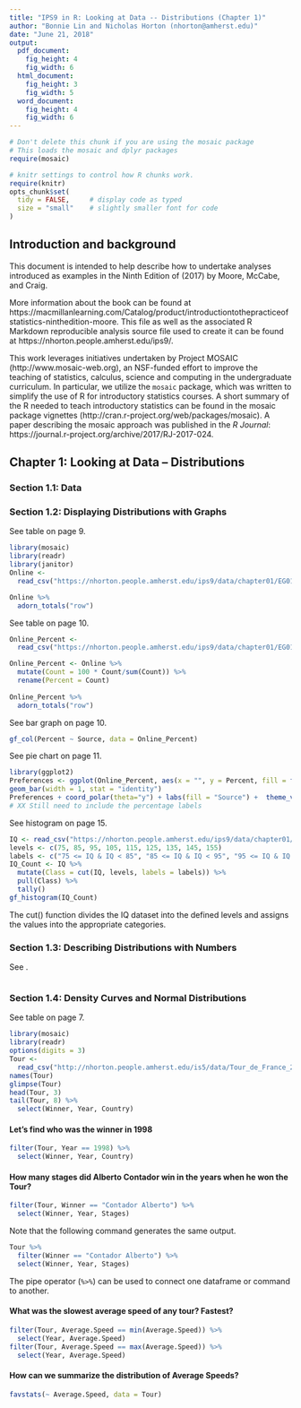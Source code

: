 ```yaml
---
title: "IPS9 in R: Looking at Data -- Distributions (Chapter 1)"
author: "Bonnie Lin and Nicholas Horton (nhorton@amherst.edu)"
date: "June 21, 2018"
output: 
  pdf_document:
    fig_height: 4
    fig_width: 6
  html_document:
    fig_height: 3
    fig_width: 5
  word_document:
    fig_height: 4
    fig_width: 6
---
```



```r
# Don't delete this chunk if you are using the mosaic package
# This loads the mosaic and dplyr packages
require(mosaic)
```

```r
# knitr settings to control how R chunks work.
require(knitr)
opts_chunk$set(
  tidy = FALSE,     # display code as typed
  size = "small"    # slightly smaller font for code
)
```

## Introduction and background 

This document is intended to help describe how to undertake analyses introduced 
as examples in the Ninth Edition of \emph{Introduction to the Practice of Statistics} (2017) by Moore, McCabe, and Craig.

More information about the book can be found at https://macmillanlearning.com/Catalog/product/introductiontothepracticeofstatistics-ninthedition-moore.  This
file as well as the associated R Markdown reproducible analysis source file used to create it can be found at https://nhorton.people.amherst.edu/ips9/.

This work leverages initiatives undertaken by Project MOSAIC (http://www.mosaic-web.org), an NSF-funded effort to improve the teaching of statistics, calculus, science and computing in the undergraduate curriculum. In particular, we utilize the `mosaic` package, which was written to simplify the use of R for introductory statistics courses. A short summary of the R needed to teach introductory statistics can be found in the mosaic package vignettes (http://cran.r-project.org/web/packages/mosaic).  A paper describing the mosaic approach was published in the *R Journal*: https://journal.r-project.org/archive/2017/RJ-2017-024.
  
## Chapter 1: Looking at Data -- Distributions

### Section 1.1: Data
### Section 1.2: Displaying Distributions with Graphs

See table on page 9.
```r
library(mosaic)
library(readr)
library(janitor)
Online <- 
  read_csv("https://nhorton.people.amherst.edu/ips9/data/chapter01/EG01-07ONLINE.csv")

Online %>%
  adorn_totals("row") 
```

See table on page 10. 
```r
Online_Percent <- 
  read_csv("https://nhorton.people.amherst.edu/ips9/data/chapter01/EG01-08ONLINE.csv")

Online_Percent <- Online %>%
  mutate(Count = 100 * Count/sum(Count)) %>%
  rename(Percent = Count) 
  
Online_Percent %>%
  adorn_totals("row") 
```

See bar graph on page 10.
```r
gf_col(Percent ~ Source, data = Online_Percent)
```

See pie chart on page 11. 
```r
library(ggplot2)
Preferences <- ggplot(Online_Percent, aes(x = "", y = Percent, fill = factor(Source))) +
geom_bar(width = 1, stat = "identity")
Preferences + coord_polar(theta="y") + labs(fill = "Source") +  theme_void()
# XX Still need to include the percentage labels
```
See histogram on page 15. 
```r
IQ <- read_csv("https://nhorton.people.amherst.edu/ips9/data/chapter01/EG01-14IQ.csv")
levels <- c(75, 85, 95, 105, 115, 125, 135, 145, 155)
labels <- c("75 <= IQ & IQ < 85", "85 <= IQ & IQ < 95", "95 <= IQ & IQ < 105", "105 <= IQ & IQ < 115", "115 <= IQ & IQ < 125", "125 <= IQ & IQ < 135", "135 <= IQ & IQ < 145", "145 <= IQ & IQ < 155")
IQ_Count <- IQ %>% 
  mutate(Class = cut(IQ, levels, labels = labels)) %>% 
  pull(Class) %>%
  tally()
gf_histogram(IQ_Count)
```
The cut() function divides the IQ dataset into the defined levels and assigns the values into the appropriate categories.  

### Section 1.3: Describing Distributions with Numbers
See .
```r

```
### Section 1.4: Density Curves and Normal Distributions

See table on page 7.

```r
library(mosaic)
library(readr)
options(digits = 3)
Tour <- 
  read_csv("http://nhorton.people.amherst.edu/is5/data/Tour_de_France_2016.csv")
names(Tour)
glimpse(Tour)
head(Tour, 3)
tail(Tour, 8) %>%
  select(Winner, Year, Country)
```

#### Let's find who was the winner in 1998

```r
filter(Tour, Year == 1998) %>%
  select(Winner, Year, Country)
```

#### How many stages did Alberto Contador win in the years when he won the Tour?

```r
filter(Tour, Winner == "Contador Alberto") %>%
  select(Winner, Year, Stages)
```

Note that the following command generates the same output.

```r
Tour %>%
  filter(Winner == "Contador Alberto") %>%
  select(Winner, Year, Stages)
```

The pipe operator (`%>%`) can be used to connect one dataframe or command to 
another.

#### What was the slowest average speed of any tour?  Fastest?

```r
filter(Tour, Average.Speed == min(Average.Speed)) %>%
  select(Year, Average.Speed)
filter(Tour, Average.Speed == max(Average.Speed)) %>%
  select(Year, Average.Speed)
```

#### How can we summarize the distribution of Average Speeds?

```r
favstats(~ Average.Speed, data = Tour)
```
